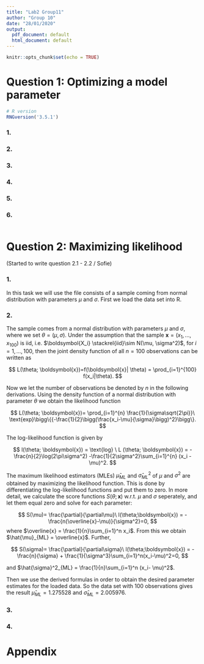 ```yaml
---
title: "Lab2 Group11"
author: "Group 10"
date: "28/01/2020"
output:
  pdf_document: default
  html_document: default
---
```


```r
knitr::opts_chunk$set(echo = TRUE)
```

# Question 1: Optimizing a model parameter

```r
# R version
RNGversion('3.5.1')
```


### 1.

### 2.

### 3.

### 4.

### 5.

### 6.



```r

```


# Question 2: Maximizing likelihood

(Started to write question 2.1 - 2.2 / Sofie) 

### 1. 
In this task we will use the file \texttt{data.RData} consists of a sample coming from normal distribution with parameters $\mu$ and $\sigma$. First we load the data set into R. 

### 2. 

The sample comes from a normal distribution with parameters $\mu$ and $\sigma$, where we set $\theta = (\mu,\sigma)$. Under the assumption that the sample $\boldsymbol{x}=(x_1,...,x_{100})$ is iid, i.e. $\boldsymbol{X_i} \stackrel{iid}\sim N(\mu, \sigma^2)$, for $i=1,...,100$, then the joint density function of all $n=100$ observations can be written as

$$
L(\theta; \boldsymbol{x})=f(\boldsymbol{x}| \theta) = \prod_{i=1}^{100} f(x_i|\theta).
$$

Now we let the number of observations be denoted by $n$ in the following derivations. Using the density function of a normal distribution with parameter $\theta$ we obtain the likelihood function

$$
L(\theta; \boldsymbol{x})= \prod_{i=1}^{n} \frac{1}{\sigma\sqrt{2\pi}}\ \text{exp}\bigg\{{-\frac{1}{2}\bigg(\frac{x_i-\mu}{\sigma}\bigg)^2}\bigg\}.
$$

The log-likelihood function is given by

$$
l(\theta; \boldsymbol{x}) = \text{log} \ L (\theta; \boldsymbol{x})
= -\frac{n}{2}\log(2\pi\sigma^2) -\frac{1}{2\sigma^2}\sum_{i=1}^{n} (x_i - \mu)^2.
$$

The maximum likelihood estimators (MLEs) $\hat{\mu}_{ML}$ and $\hat{\sigma}^2_{ML}$ of $\mu$ and $\sigma^2$ are obtained by maximizing the likelihood function. This is done by differentiating the log-likelihood functions and put them to zero. In more detail, we calculate the score functions $S(\theta; \boldsymbol{x})$ w.r.t. $\mu$ and $\sigma$ seperately, and let them equal zero and solve for each parameter:

$$
S(\mu)= \frac{\partial}{\partial\mu}\ l(\theta;\boldsymbol{x}) = -\frac{n(\overline{x}-\mu)}{\sigma^2}=0,
$$
 where $\overline{x} = \frac{1}{n}\sum_{i=1}^n x_i$. From this we obtain $\hat{\mu}_{ML} = \overline{x}$. Further, 
 
 
$$
S(\sigma)= \frac{\partial}{\partial\sigma}\ l(\theta;\boldsymbol{x}) = -\frac{n}{\sigma} + \frac{1}{\sigma^3}\sum_{i=1}^n(x_i-\mu)^2=0,
$$




and $\hat{\sigma}^2_{ML} = \frac{1}{n}\sum_{i=1}^n (x_i- \mu)^2$.


Then we use the derived formulas in order to obtain the desired parameter estimates for the loaded data. So the data set with 100 observations gives the result $\hat{\mu}_{ML}=1.275528$ and $\hat{\sigma}_{ML}=2.005976$. 



### 3.

### 4.



# Appendix